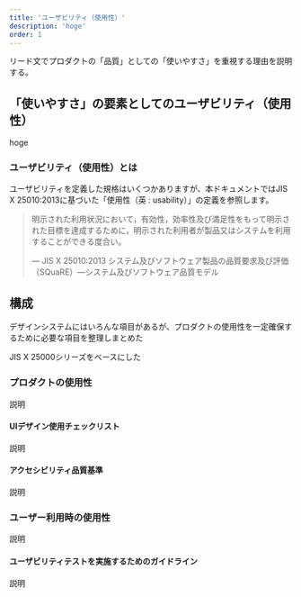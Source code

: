 ```yaml
---
title: 'ユーザビリティ（使用性）'
description: 'hoge'
order: 1
---
```


リード文でプロダクトの「品質」としての「使いやすさ」を重視する理由を説明する。


## 「使いやすさ」の要素としてのユーザビリティ（使用性） 

hoge

### ユーザビリティ（使用性）とは
ユーザビリティを定義した規格はいくつかありますが、本ドキュメントではJIS X 25010:2013に基づいた「使用性（英 : usability）」の定義を参照します。

> 明示された利用状況において，有効性，効率性及び満足性をもって明示された目標を達成するために，明示された利用者が製品又はシステムを利用することができる度合い。
> 
> ― JIS X 25010:2013 システム及びソフトウェア製品の品質要求及び評価（SQuaRE）―システム及びソフトウェア品質モデル


## 構成

デザインシステムにはいろんな項目があるが、プロダクトの使用性を一定確保するために必要な項目を整理しまとめた

JIS X 25000シリーズをベースにした


### プロダクトの使用性
説明

#### UIデザイン使用チェックリスト
説明
#### アクセシビリティ品質基準
説明

### ユーザー利用時の使用性
説明

#### ユーザビリティテストを実施するためのガイドライン
説明

